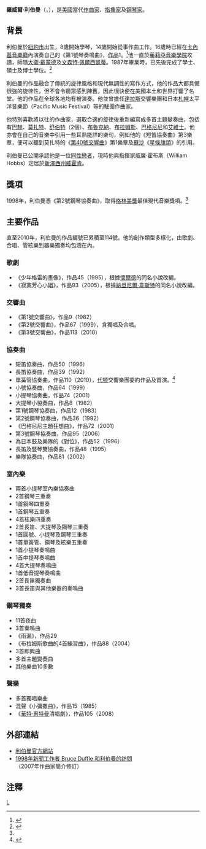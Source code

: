 {{Link style|time=2015-12-13T14:58:44+00:00}}
'''羅威爾·利伯曼'''（{{lang-en|Lowell Liebermann}}，{{bd|1961年|2月22日||}}），是[[美國|美國]]當代[[作曲家|作曲家]]、[[指揮家|指揮家]]及[[鋼琴家|鋼琴家]]。

==背景==
利伯曼於[[紐約市|紐約市]]出生，8歲開始學琴，14歲開始從事作曲工作。16歲時已經在[[卡內基音樂廳|卡內基音樂廳]]內演奏自己的《第1號琴奏鳴曲》，[[作品號|作品]]1。<ref>{{Cite web |url=http://www.lowellliebermann.com/biography/index.html |title=存档副本 |access-date=2011-07-19 |archive-url=https://web.archive.org/web/20110713235258/http://www.lowellliebermann.com/biography/index.html |archive-date=2011-07-13 |dead-url=yes }}</ref>他一直於[[茱莉亞音樂學院|茱莉亞音樂學院]]攻讀，師隨[[大衛·戴蒙德|大衛·戴蒙德]]及[[文森特·佩爾西凱蒂|文森特·佩爾西凱蒂]]。1987年畢業時，已先後完成了學士、碩士及博士學位。<ref name="#1">{{Cite web |url=http://www.bruceduffie.com/liebermann2.html |title=存档副本 |access-date=2011-07-19 |archive-date=2021-04-21 |archive-url=https://web.archive.org/web/20210421153315/http://www.bruceduffie.com/liebermann2.html |dead-url=no }}</ref>

利伯曼的作品融合了傳統的旋律風格和現代無調性的寫作方式，他的作品大都具備很強的旋律性，但不會令聽眾感到陳舊，因此很快便在美國本土和世界打響了名堂。他的作品在全球各地均有被演奏。他並曾擔任[[達拉斯|達拉斯]]交響樂團和日本[[札幌|札幌]]太平洋音樂節（Pacific Music Festival）等的駐團作曲家。

他特別喜歡將以往的作曲家，選取合適的旋律後重新編寫成多首主題變奏曲，包括有[[巴赫|巴赫]]、[[莫扎特|莫扎特]]、[[舒伯特|舒伯特]]（2個）、[[布魯克納|布魯克納]]、[[布拉姆斯|布拉姆斯]]、[[帕格尼尼|巴格尼尼]]和[[查理斯·艾伍士|艾維士]]。他亦會在自己的音樂中引用一些耳熟能詳的樂句，例如他的《短笛協奏曲》第3樂章，便可以聽到莫扎特的《[[第40號交響曲_(莫扎特)|第40號交響曲]]》第1樂章及[[蘇沙|蘇沙]]《[[星条旗永不落|星條旗頌]]》的引用。

利伯曼已公開承認他是一位[[同性戀者|同性戀者]]，現時他與指揮家威廉·霍布斯（William Hobbs）定居於[[新澤西州|新澤西州]][[:en:Weehawken,_New_Jersey|威霍肯]]。

==獎項==
1998年，利伯曼憑《第2號鋼琴協奏曲》，取得[[格林美獎|格林美獎]]最佳現代音樂獎項。<ref name="#1"/>

==主要作品==
直至2010年，利伯曼的作品編號已累積至114號。他的創作類型多樣化，由歌劇、合唱、管絃樂到器樂獨奏均包涵在內。

===歌劇===
* 《少年格雷的畫像》，作品45（1995），根據[[王尔德|懷爾德]]的同名小說改編。
* 《寂寞芳心小姐》，作品93（2005），根據[[:en:Nathanael_West|納旦尼爾‧韋斯特]]的同名小說改編。

===交響曲===
* 《第1號交響曲》，作品9（1982）
* 《第2號交響曲》，作品67（1999），含獨唱及合唱。
* 《第3號交響曲》，作品113（2010）

===協奏曲===
* 短笛協奏曲，作品50（1996）
* 長笛協奏曲，作品39（1992）
* 單簧管協奏曲，作品110（2010），[[代顿_(俄亥俄州)|代顿]]交響樂團委約作品及首演。<ref>{{Cite web |url=http://www.daytonphilharmonic.com/content.jsp?articleId=1999 |title=存档副本 |access-date=2011-07-19 |archive-url=https://web.archive.org/web/20101225045513/https://daytonphilharmonic.com/content.jsp?articleId=1999 |archive-date=2010-12-25 |dead-url=yes }}</ref>
* 小號協奏曲，作品64（1999）
* 小提琴協奏曲，作品74（2001）
* 大提琴小協奏曲，作品8（1982）
* 第1號鋼琴協奏曲，作品12（1983）
* 第2號鋼琴協奏曲，作品36（1992）
* 《巴格尼尼主題狂想曲》，作品72（2001）
* 第3號鋼琴協奏曲，作品95（2006）
* 為日本鼓及樂隊的《對位》，作品52（1996）
* 長笛及豎琴雙協奏曲，作品48（1995）
* 樂隊協奏曲，作品81（2002）

===室內樂===
* 兩首小提琴室內樂協奏曲
* 2首鋼琴三重奏
* 1首鋼琴四重奏
* 1首鋼琴五重奏
* 4首絃樂四重奏
* 2首長笛、大提琴及鋼琴三重奏
* 1首圓號、小提琴及鋼琴三重奏
* 1首單簧管、鋼琴及絃樂五重奏
* 1首小提琴奏鳴曲
* 1首中提琴奏鳴曲
* 4首大提琴奏鳴曲
* 1首低音提琴奏鳴曲
* 2首長笛獨奏曲
* 3首長笛與其他樂器的奏鳴曲

===鋼琴獨奏===
* 11首夜曲
* 3首奏鳴曲
* 《雨漏》，作品29
* 《布拉姆斯歌曲的4首練習曲》，作品88（2004）
* 3首即興曲
* 多首主題變奏曲
* 其他樂曲10多數

===聲樂===
* 多首獨唱樂曲
* 混聲《小彌撒曲》，作品15（1985）
* 《[[華特·惠特曼|華特·惠特曼]]清唱劇》，作品105（2008）

==外部連結==
* [http://www.lowellliebermann.com/ 利伯曼官方網站] {{Wayback|url=http://www.lowellliebermann.com/ |date=20210423141817 }}
* [http://www.bruceduffie.com/liebermann2.html 1998年新聞工作者 Bruce Duffle 和利伯曼的訪問] {{Wayback|url=http://www.bruceduffie.com/liebermann2.html |date=20210421153315 }}（2007年作曲家簡介修訂）

==注釋==
{{reflist}}

{{Authority control}}
[[Category:美國作曲家|L]]
